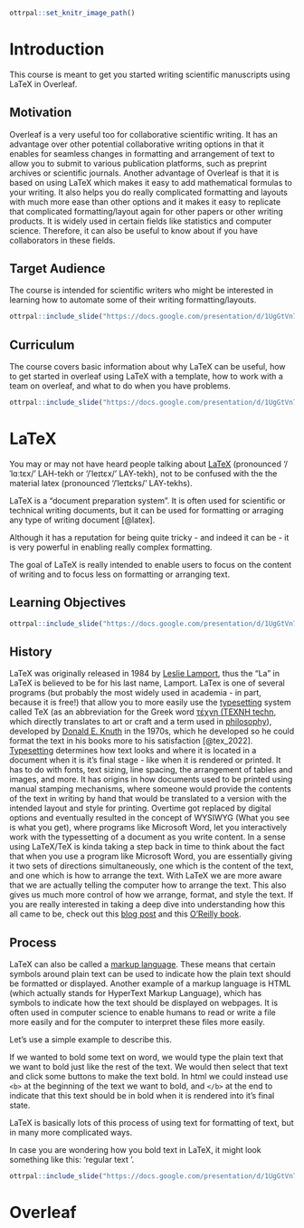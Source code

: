 
```r
ottrpal::set_knitr_image_path()
```

# Introduction

This course is meant to get you started writing scientific manuscripts using LaTeX in Overleaf.

## Motivation

Overleaf is a very useful too for collaborative scientific writing. It has an advantage over other potential collaborative writing options in that it enables for seamless changes in formatting and arrangement of text to allow you to submit to various publication platforms, such as preprint archives or scientific journals. Another advantage of Overleaf is that it is based on using LaTeX which makes it easy to add mathematical formulas to your writing. It also helps you do really complicated formatting and layouts with much more ease than other options and it makes it easy to replicate that complicated formatting/layout again for other papers or other writing products. It is widely used in certain fields like statistics and computer science. Therefore, it can also be useful to know about if you have collaborators in these fields.

## Target Audience  

The course is intended for scientific writers who might be interested in learning how to automate some of their writing formatting/layouts.


```r
ottrpal::include_slide("https://docs.google.com/presentation/d/1UgGtVn7RsqdQ4pJxDk_dueSyREHcH-uWTNAT27E2mG8/edit#slide=id.g1bb9ca840c8_0_164")
```


## Curriculum  

The course covers basic information about why LaTeX can be useful, how to get started in overleaf using LaTeX with a template, how to work with a team on overleaf, and what to do when you have problems. 

```r
ottrpal::include_slide("https://docs.google.com/presentation/d/1UgGtVn7RsqdQ4pJxDk_dueSyREHcH-uWTNAT27E2mG8/edit#slide=id.g1bb9ca840c8_0_196")
```


# LaTeX

You may or may not have heard people talking about [LaTeX](https://www.latex-project.org/about/) (pronounced '/ˈlɑːtɛx/' LAH-tekh or '/ˈleɪtɛx/' LAY-tekh), not to be confused with the the material latex (pronounced '/ˈleɪtɛks/' LAY-tekhs). 

LaTeX is a "document preparation system". It is often used for scientific or technical writing documents, but it can be used for formatting or arraging any type of writing document [@latex].

Although it has a reputation for being quite tricky - and indeed it can be - it is very powerful in enabling really complex formatting. 

The goal of LaTeX is really intended to enable users to focus on the content of writing and to focus less on formatting or arranging text.

## Learning Objectives

```r
ottrpal::include_slide("https://docs.google.com/presentation/d/1UgGtVn7RsqdQ4pJxDk_dueSyREHcH-uWTNAT27E2mG8/edit#slide=id.g1bb9ca840c8_0_360")
```

## History

LaTeX was originally released in 1984 by [Leslie Lamport](https://en.wikipedia.org/wiki/Leslie_Lamport), thus the "La" in LaTeX is believed to be for his last name, Lamport. LaTex is one of several programs (but probably the most widely used in academia - in part, because it is free!) that allow you to more easily use the [typesetting](https://en.wikipedia.org/wiki/Typesetting) system called TeX (as an abbreviation for the Greek word [τέχνη (ΤΕΧΝΗ techn](https://en.wikipedia.org/wiki/Techne), which directly translates to art or craft and a term used in [philosophy](https://en.wikipedia.org/wiki/Techne)), developed by [Donald E. Knuth](https://en.wikipedia.org/wiki/Donald_E._Knuth) in the 1970s, which he developed so he could format the text in his books more to his satisfaction [@tex_2022].  [Typesetting](https://en.wikipedia.org/wiki/Typesetting) determines how text looks and where it is located in a document when it is it's final stage - like when it is rendered or printed. It has to do with fonts, text sizing, line spacing, the arrangement of tables and images, and more. It has origins in how documents used to be printed using manual stamping mechanisms, where someone would provide the contents of the text in writing by hand that would be translated to a version with the intended layout and style for printing. Overtime got replaced by digital options and eventually resulted in the concept of WYSIWYG (What you see is what you get), where programs like Microsoft Word, let you interactively work with the typessetting of a document as you write content. In a sense using LaTeX/TeX is kinda taking a step back in time to think about the fact that when you use a program like Microsoft Word, you are essentially giving it two sets of directions simultaneously, one which is the content of the text, and one which is how to arrange the text. With LaTeX we are more aware that we are actually telling the computer how to arrange the text. This also gives us much more control of how we arrange, format, and style the text. If you are really interested in taking a deep dive into understanding how this all came to be, check out this [blog post](https://towardsdatascience.com/why-should-you-learn-latex-or-at-least-give-it-a-try-8d0f3218b8e) and this [O'Reilly book](https://www.oreilly.com/library/view/making-tex-work/1565920511/).

## Process

LaTeX can also be called a [markup language](https://en.wikipedia.org/wiki/Markup_language). These means that certain symbols around plain text can be used to indicate how the plain text should be formatted or displayed. Another example of a markup language is HTML (which actually stands for HyperText Markup Language), which has symbols to indicate how the text should be displayed on webpages. It is often used in computer science to enable humans to read or write a file more easily and for the computer to interpret these files more easily. 

Let's use a simple example to describe this. 

If we wanted to bold some text on word, we would type the plain text that we want to bold just like the rest of the text. We would then select that text and click some buttons to make the text bold. In html we could instead use `<b>` at the beginning of the text we want to bold, and `</b>` at the end to indicate that this text should be in bold when it is rendered into it's final state. 

LaTeX is basically lots of this process of using text for formatting of text, but in many more complicated ways.

In case you are wondering how you bold text in LaTeX, it might look something like this: 'regular text \textbf{bold text}'.

```r
ottrpal::include_slide("https://docs.google.com/presentation/d/1UgGtVn7RsqdQ4pJxDk_dueSyREHcH-uWTNAT27E2mG8/edit#slide=id.g1babf2134b3_0_153")
```

# Overleaf



